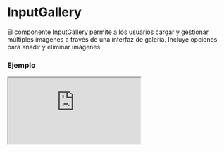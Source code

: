 # InputGallery

El componente InputGallery permite a los usuarios cargar y gestionar múltiples imágenes a través de una interfaz de galería. Incluye opciones para añadir y eliminar imágenes.


### Ejemplo

<Iframe minHeightIframe="30dvh" src="https://fenextjs-component-storybook.vercel.app/iframe.html?args=&id=input-inputgallery--index&viewMode=story" />

### Importacion

Para importar el componente InputGallery, se puede hacer desde fenextjs

```tsx copy
import { InputGallery } from "fenextjs";
```

### Parametros

| Parametro | Tipo | Requerido | Default | Descripcion |
| --------- | ---- | --------- | ------- | ----------- |
| defaultValue | FileProps[] | no | [] | Valor por defecto que se muestra en la galería. Se espera un array de objetos FileProps. |
| value | FileProps[] | no | undefined | Valor controlado para la galería, que reemplaza el defaultValue si se proporciona. |
| textBtn | string | no | 'Add More Images' | Texto que se muestra en el botón para añadir más imágenes. |
| className | string | no | '' | Clase CSS para el componente. |
| classNameContentButton | string | no | '' | Clase CSS para el contenedor del botón. |
| classNameButton | ButtonClassProps | no | \{\} | Clase CSS específica para el botón. |
| onChange | (items: FileProps[]) =\> void | no | undefined | Función que se ejecuta cuando la lista de imágenes cambia. |

### Storybook

Para ver el storybook del componente lo puede hacer con este [link](https://fenextjs-component-storybook.vercel.app/?path=/story/input-inputgallery--index)

### Usos

- Galería de imágenes básica

```tsx copy
<InputGallery 
    onChange={(items) => { console.log(items); }} 
/>
```

- Galería de imágenes con valores predefinidos

```tsx copy
<InputGallery 
    defaultValue={[{ fileData: "url1", text: "Image 1" }]} 
    onChange={(items) => { console.log(items); }} 
/>
```

- Galería con botón personalizado

```tsx copy
<InputGallery 
    textBtn="Upload New Image" 
    onChange={(items) => { console.log(items); }} 
/>
```


